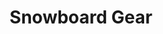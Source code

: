 ---
title: "Snowboard Gear"
meta_title: "Snowboard Gear craft"
description: "Craft de Snowboard Gear"
rank: "a"
draft: false
name: "Snowboard Gear"
recipe_img: "https://wiki.pokexgames.com/images/3/33/SnowboardEstilista_male.png"
level: 98
craft_time: 432000
result: 1
value_npc: 1
ingredients:
  - name: "Ski Poles"
    quantity: 15
    item_img: "https://wiki.pokexgames.com/images/8/8b/Layer0.png"
    value_npc: 1
  - name: "Snow Skis"
    quantity: 15
    item_img: "https://wiki.pokexgames.com/images/4/48/Layer1.png"
    value_npc: 1
  - name: "Goggles"
    quantity: 15
    item_img: "https://wiki.pokexgames.com/images/3/3b/Layer3.png"
    value_npc: 1
  - name: "Seal Tail"
    quantity: 500
    item_img: "https://wiki.pokexgames.com/images/7/73/Seal_Tail.png"
    value_npc: 1
  - name: "Strange Spike"
    quantity: 500
    item_img: "https://wiki.pokexgames.com/images/2/2b/Strange_Spike.png"
    value_npc: 1
  - name: "Tusk"
    quantity: 250
    item_img: "https://wiki.pokexgames.com/images/4/42/Tusk.png"
    value_npc: 1
  - name: "Ice Blocks"
    quantity: 250
    item_img: "https://wiki.pokexgames.com/images/e/e2/Ice_Blocks.png"
    value_npc: 1
  - name: "Diamond"
    quantity: 3
    item_img: "https://wiki.pokexgames.com/images/e/ea/Diamond.png"
    value_npc: 1
  - name: "Oak Planks"
    quantity: 24
    item_img: "https://wiki.pokexgames.com/images/c/c1/Oak_Planks.png"
    value_npc: 1
---
